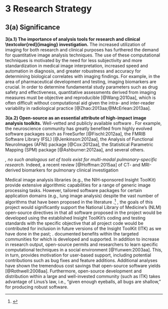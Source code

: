 
# 3 Research Strategy

## __3(a) Significance__

__3(a.1) The importance of analysis tools for research and clinical \textcolor{red]{imaging} investigation.__
The increased utilization of imaging for both research and clinical purposes has
furthered
the demand for quantitative image analysis techniques.  The use of these computational
techniques is motivated by the need for less subjectivity and more standardization in
medical image interpretation, increased speed and automation in diagnosis, and greater
robustness and accuracy for determining biological correlates with imaging findings.
For example, in the area of pharmaceutical development and testing, imaging biomarkers are crucial.
In order to determine fundamental study parameters such as drug safety
and effectiveness, quantitative assessments derived from imaging measures must be objective
and reproducible [@Wang:2010aa], which is often difficult without computational aid given the intra-
and inter-reader variability in radiological practice [@Zhao:2013aa;@McErlean:2013aa].

<!--
Additionally, the exciting possibilities associated with "big data" and the potential
for improvement in individualized, evidence-based medicine have also increased the need
for sophisticated data transformation and machine learning techniques.
-->


__3(a.2) Open-source as an essential attribute of high-impact image analysis toolkits.__
Well-vetted and publicly available software
\textcolor{red}{have transformed targeted research fields}.
For example, the neuroscience community has greatly
benefited from highly evolved software packages such as FreeSurfer [@Fischl:2012aa], the FMRIB Software
Library (FSL) [@Jenkinson:2012aa], the Analysis of Functional NeuroImages (AFNI) package [@Cox:2012aa], the
Statistical Parametric Mapping (SPM) package [@Ashburner:2012aa], and several others.

<!--
Performing a pubmed query for any one of
these softwares every year for the past decade (cf Figure 1) illustrates the growing use of
such packages and the research studies that are produced as a result.

```r
years <- 2005:2014

numberOfAbstractsPerYear <- rep( 0, length( years ) )
for( i in 1:length( years ) )
  {
  cat( "Doing year", years[i], "\n" )
  query = "afni OR fsl OR freesurfer OR (statistical AND parametric AND mapping)"
  res <- EUtilsSummary( query, db = "pubmed", retmax = 5000, mindate = as.character( years[i] ), maxdate = as.character( years[i] ) )
  summary( res )
  fetch <- EUtilsGet( res )
  abstracts <- AbstractText( fetch )
  numberOfAbstractsPerYear[i] <- length( abstracts )
  }

plotDataFrame <- data.frame( Year = as.factor( years ), NumberOfAbstracts = numberOfAbstractsPerYear )
ggplot( data = plotDataFrame, aes( x = Year, y = NumberOfAbstracts, fill = NumberOfAbstracts ) ) +
          geom_bar( stat = "identity" ) +
          scale_fill_gradient( low = "#01256e", high = "#6d0e0e" ) +
          ylab( "Number of articles" ) +
          xlab( "Publication year" ) +
          theme( legend.position = "none" )
```
-->


_\textcolor{red}{However, despite the important implications for the pulmonary imaging
community}, no such analogous set of tools exist for multi-modal pulmonary-specific research.
\textcolor{red}{Such an original software package would potentially have an immediate and
significant impact.}_  Indeed, a recent
review [@Hoffman:2015aa] of CT- and MRI-derived biomarkers for pulmonary clinical investigation
\textcolor{red}{
highlighted the lack of universally available multi-modality image
analysis software---despite the existence of an extensive and continually
growing literature---as one of the major impediments to more widespread
usage of the unique applications offered by each modality and the use of
multi-modality imaging to gain a broader understanding of the etiology
of lung disease. This project would thus be transformative in providing
both a solution for this critical unmet need and a publically available
set of multi-modality software approaches that can be built upon further.}


Medical image analysis libraries (e.g., the NIH-sponsored Insight ToolKit) provide extensive
algorithmic
capabilities for a range of generic image processing tasks.  However,
tailored software packages for certain application domains (e.g., lung image analysis)
\textcolor{red}{do not exist}
 despite the vast number of algorithms that have been proposed in the literature
\textcolor{red}{(most of which are not available to the public)}.[^1]
\textcolor{red}{Importantly}, the goals of this project would
significantly support the National Library of Medicine’s (NLM)
open-source directives in that
all software proposed in the project would be developed using the established Insight ToolKit’s coding and testing
standards with the specific objective that all project code would be contributed
for inclusion in future versions of the Insight ToolKit (ITK) as we have done in the past;
\textcolor{red}{see Yoo letter of support}.
\textcolor{red}{NLM's position on open-source stems from the} documented benefits
within the targeted communities for which \textcolor{red}{such software} is developed and supported.  In addition to
increase in research output, open-source permits
\textcolor{red}{trainees} and
researchers to learn specific computational techniques in a social environment [@Yunwen:2003aa].
This, in turn, provides motivation for user-based support, including potential contributions
such as bug fixes and feature additions.  Additional analyses have shown the tremendous
cost savings that open-source software yields [@Rothwell:2008aa].  Furthermore,
 open-source development and distribution within a large and well-invested
community (such as ITK) takes advantage of Linus's law, i.e., "given enough eyeballs, all bugs are
shallow," for producing robust software.

[^1]: \textcolor{red}{Several competitions have been held in recent years focused on the processing and
analysis of lung image data (e.g., VOLCANO09---nodule detection, EMPIRE10---registration and motion estimation,
LOLA11---lung and lobe segmentation, and VESSEL12---vasculature segmentation).  To the best of our knowledge, the vast majority of
the proposed algorithms are not publicly available.  Other pulmonary imaging efforts, such as LIDC
and RIDER, have amassed large amounts of imaging data but available software support is limited to organizational
tasks specific to those databases. In contrast, the COPDGene study has given rise to the Chest Imaging Platform
software, which does not yet appear to be fully available to the public and whose focus and scope (CT imaging
primarily of COPD) are significantly more narrow than those for this project.}



__\textcolor{red}{3(a.3) The challenging dynamic nature of the multi-modality lung imaging
environment demands tools with comprehensive capabilities.}__ \textcolor{red}{There is need
for continued improvement of imaging acquisition technologies for the
lung; nevertheless, the current state-of-the-art permits effective
quantitation of pulmonary structural and functional parameters in
multi-modality studies. The major caveat, however, is that sophisticated
and extensive pre- and post-processing of the images may be required
depending on the type and degree of distortions and artifacts introduced
in their acquisition. Enabling the ability to carry out such processing
is one of the major goals of this project. To achieve this objective,
given the additional complexity introduced by the heterogeneity of
applications and equipment in lung imaging, flexible and tunable (i.e.,
open and programmable) tools are needed, with manifold capabilities
carefully curated to cover essential analysis and processing tasks,
all of which ideally integrated within a single coherent toolbox---this is
the overall goal and deliverable of the proposed project.}



